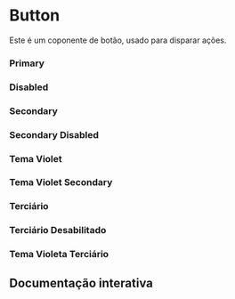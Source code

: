 
<Meta of={Story} />

# Button

Este é um coponente de botão, usado para disparar ações.

### Primary
<Canvas of={Story.Primary} />

### Disabled
<Canvas of={Story.Disabled} />

### Secondary
<Canvas of={Story.Secondary} />

### Secondary Disabled
<Canvas of={Story.SecondaryDisabled} />

### Tema Violet
<Canvas of={Story.Violet} />

### Tema Violet Secondary
<Canvas of={Story.VioletSecondary} /> 

### Terciário
<Canvas of={Story.Tertiary} />

### Terciário Desabilitado
<Canvas of={Story.TertiaryDisabled} />

### Tema Violeta Terciário
<Canvas of={Story.VioletTertiary} />

## Documentação interativa
<Primary />
<Controls />
